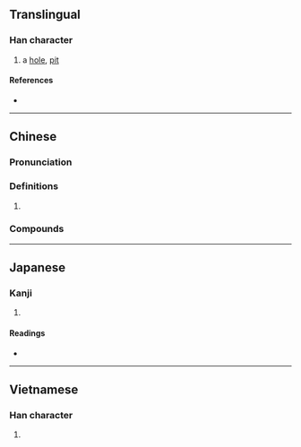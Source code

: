 {{also|坜}}
{{character info/new}}
==Translingual==

===Han character===
{{Han char|rn=32|rad=土|as=16|sn=19|four=41111|canj=GMHM|ids=⿰土歷}}

# a [[hole]], [[pit]]

====References====
* {{Han ref|kx=0242.130|dkj=05599|dj=0482.070|hdz=10499.080|uh=58E2|ud=22754|bh=C363|bd=50019}}

----

==Chinese==
{{zh-forms|s=坜}}

===Pronunciation===
{{zh-pron
|m=lì
|c=lik6,lek6
|h=pfs=
|md=
|mn=le̍k
|w=
|mc=y
|oc=y
|cat=
}}

===Definitions===
{{zh-hanzi}}

# {{rfdef|zh}}

===Compounds===
{{zh-der|中壢/中坜}}

----

==Japanese==

===Kanji===
{{ja-kanji|grade=|rs=土16}}

# {{rfdef|ja|sort=土16}}

====Readings====
* {{ja-readings|on=[[れき]] (reki), [[りゃく]] (ryaku)|kun=[[あな]] (ana)}}

----

==Vietnamese==

===Han character===
{{vi-hantu|[[gạch]]|rs=土16}}

# {{rfdef|vi|sort=土16}}